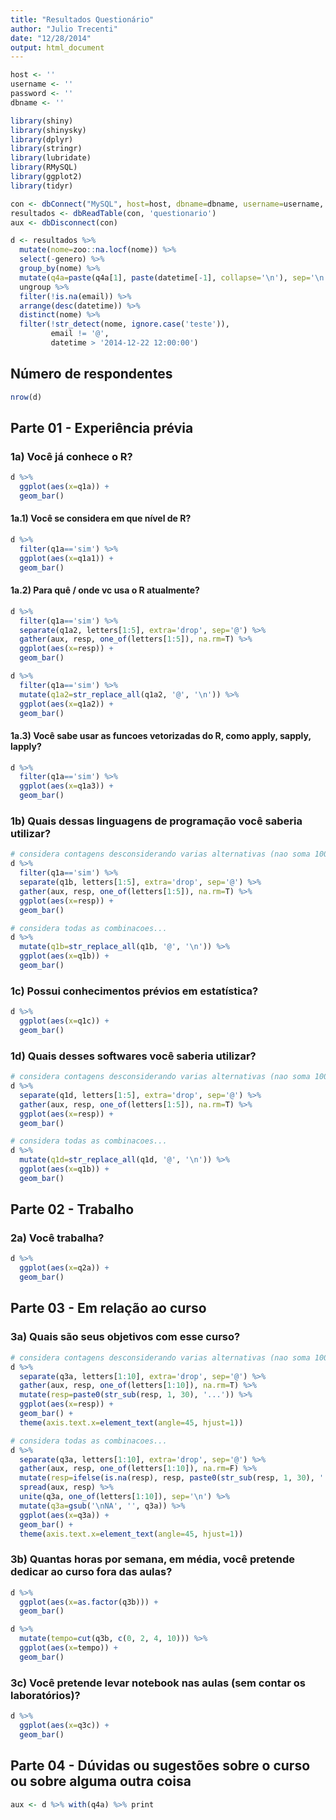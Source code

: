 ```yaml
---
title: "Resultados Questionário"
author: "Julio Trecenti"
date: "12/28/2014"
output: html_document
---
```



```r
host <- ''
username <- ''
password <- ''
dbname <- ''

library(shiny)
library(shinysky)
library(dplyr)
library(stringr)
library(lubridate)
library(RMySQL)
library(ggplot2)
library(tidyr)

con <- dbConnect("MySQL", host=host, dbname=dbname, username=username, password=password)
resultados <- dbReadTable(con, 'questionario')
aux <- dbDisconnect(con)
```

```r
d <- resultados %>%
  mutate(nome=zoo::na.locf(nome)) %>%
  select(-genero) %>%
  group_by(nome) %>%
  mutate(q4a=paste(q4a[1], paste(datetime[-1], collapse='\n'), sep='\n')) %>%
  ungroup %>%
  filter(!is.na(email)) %>%
  arrange(desc(datetime)) %>%  
  distinct(nome) %>%
  filter(!str_detect(nome, ignore.case('teste')), 
         email != '@',
         datetime > '2014-12-22 12:00:00')
```

## Número de respondentes

```r
nrow(d)
```

## Parte 01 - Experiência prévia

### 1a) Você já conhece o R?

```r
d %>%
  ggplot(aes(x=q1a)) +
  geom_bar()
```

#### 1a.1) Você se considera em que nível de R?

```r
d %>%
  filter(q1a=='sim') %>%
  ggplot(aes(x=q1a1)) +
  geom_bar()
```

#### 1a.2) Para quê / onde vc usa o R atualmente?

```r
d %>%
  filter(q1a=='sim') %>%
  separate(q1a2, letters[1:5], extra='drop', sep='@') %>%
  gather(aux, resp, one_of(letters[1:5]), na.rm=T) %>%
  ggplot(aes(x=resp)) +
  geom_bar()

d %>%
  filter(q1a=='sim') %>%
  mutate(q1a2=str_replace_all(q1a2, '@', '\n')) %>%
  ggplot(aes(x=q1a2)) +
  geom_bar()
```


#### 1a.3) Você sabe usar as funcoes vetorizadas do R, como apply, sapply, lapply?

```r
d %>%
  filter(q1a=='sim') %>%
  ggplot(aes(x=q1a3)) +
  geom_bar()
```


### 1b) Quais dessas linguagens de programação você saberia utilizar?

```r
# considera contagens desconsiderando varias alternativas (nao soma 100%)
d %>%
  filter(q1a=='sim') %>%
  separate(q1b, letters[1:5], extra='drop', sep='@') %>%
  gather(aux, resp, one_of(letters[1:5]), na.rm=T) %>%
  ggplot(aes(x=resp)) +
  geom_bar()

# considera todas as combinacoes...
d %>%
  mutate(q1b=str_replace_all(q1b, '@', '\n')) %>%
  ggplot(aes(x=q1b)) +
  geom_bar()
```


### 1c) Possui conhecimentos prévios em estatística?

```r
d %>%
  ggplot(aes(x=q1c)) +
  geom_bar()
```


### 1d) Quais desses softwares você saberia utilizar?

```r
# considera contagens desconsiderando varias alternativas (nao soma 100%)
d %>%
  separate(q1d, letters[1:5], extra='drop', sep='@') %>%
  gather(aux, resp, one_of(letters[1:5]), na.rm=T) %>%
  ggplot(aes(x=resp)) +
  geom_bar()

# considera todas as combinacoes...
d %>%
  mutate(q1d=str_replace_all(q1d, '@', '\n')) %>%
  ggplot(aes(x=q1b)) +
  geom_bar()
```

## Parte 02 - Trabalho

### 2a) Você trabalha?

```r
d %>%
  ggplot(aes(x=q2a)) +
  geom_bar()
```

## Parte 03 - Em relação ao curso

### 3a) Quais são seus objetivos com esse curso?

```r
# considera contagens desconsiderando varias alternativas (nao soma 100%)
d %>%
  separate(q3a, letters[1:10], extra='drop', sep='@') %>%
  gather(aux, resp, one_of(letters[1:10]), na.rm=T) %>%
  mutate(resp=paste0(str_sub(resp, 1, 30), '...')) %>%
  ggplot(aes(x=resp)) +
  geom_bar() +
  theme(axis.text.x=element_text(angle=45, hjust=1))

# considera todas as combinacoes...
d %>%
  separate(q3a, letters[1:10], extra='drop', sep='@') %>%
  gather(aux, resp, one_of(letters[1:10]), na.rm=F) %>%
  mutate(resp=ifelse(is.na(resp), resp, paste0(str_sub(resp, 1, 30), '...'))) %>%
  spread(aux, resp) %>%
  unite(q3a, one_of(letters[1:10]), sep='\n') %>%
  mutate(q3a=gsub('\nNA', '', q3a)) %>%
  ggplot(aes(x=q3a)) +
  geom_bar() +
  theme(axis.text.x=element_text(angle=45, hjust=1))
```

### 3b) Quantas horas por semana, em média, você pretende dedicar ao curso fora das aulas?

```r
d %>%
  ggplot(aes(x=as.factor(q3b))) +
  geom_bar()

d %>%
  mutate(tempo=cut(q3b, c(0, 2, 4, 10))) %>%
  ggplot(aes(x=tempo)) +
  geom_bar()
```

### 3c) Você pretende levar notebook nas aulas (sem contar os laboratórios)?

```r
d %>%
  ggplot(aes(x=q3c)) +
  geom_bar()
```

## Parte 04 - Dúvidas ou sugestões sobre o curso ou sobre alguma outra coisa

```r
aux <- d %>% with(q4a) %>% print
```




